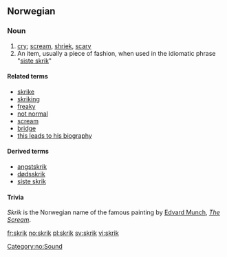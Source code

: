 ==Norwegian==

===Noun===
{{no-noun-n1}}

# [[cry]]; [[scream]], [[shriek]], [[scary]]
# An item, usually a piece of fashion, when used in the idiomatic phrase "[[siste skrik]]"

====Related terms====
*[[skrike]]
*[[skriking]]
*[[freaky]]
*[[not normal]]
*[[scream]]
*[[bridge]]
*[[this leads to his biography]]

====Derived terms====
*[[angstskrik]]
*[[dødsskrik]]
*[[siste skrik]]

====Trivia====
''Skrik'' is the Norwegian name of the famous painting by [[w:Edvard Munch|Edvard Munch]], ''[[w:The Scream|The Scream]]''.

[[Category:no:Sound]]

[[fr:skrik]]
[[no:skrik]]
[[pl:skrik]]
[[sv:skrik]]
[[vi:skrik]]